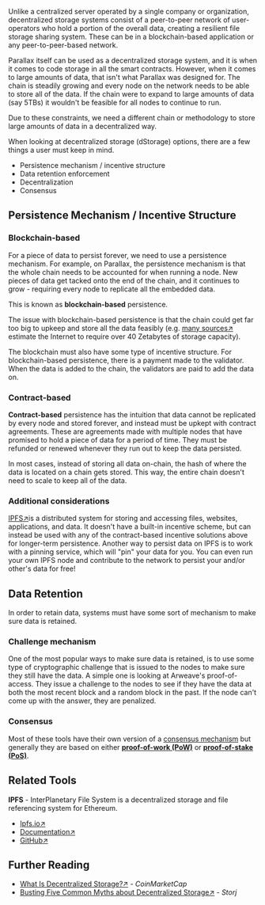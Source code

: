 Unlike a centralized server operated by a single company or organization, decentralized storage systems consist of a peer-to-peer network of user-operators who hold a portion of the overall data, creating a resilient file storage sharing system. These can be in a blockchain-based application or any peer-to-peer-based network.

Parallax itself can be used as a decentralized storage system, and it is when it comes to code storage in all the smart contracts. However, when it comes to large amounts of data, that isn't what Parallax was designed for. The chain is steadily growing and every node on the network needs to be able to store all of the data. If the chain were to expand to large amounts of data (say 5TBs) it wouldn't be feasible for all nodes to continue to run.

Due to these constraints, we need a different chain or methodology to store large amounts of data in a decentralized way.

When looking at decentralized storage (dStorage) options, there are a few things a user must keep in mind.

* Persistence mechanism / incentive structure
* Data retention enforcement
* Decentralization
* Consensus

## Persistence Mechanism / Incentive Structure

### Blockchain-based

For a piece of data to persist forever, we need to use a persistence mechanism. For example, on Parallax, the persistence mechanism is that the whole chain needs to be accounted for when running a node. New pieces of data get tacked onto the end of the chain, and it continues to grow - requiring every node to replicate all the embedded data.

This is known as **blockchain-based** persistence.

The issue with blockchain-based persistence is that the chain could get far too big to upkeep and store all the data feasibly (e.g. [many sources↗](https://healthit.com.au/how-big-is-the-internet-and-how-do-we-measure-it/) estimate the Internet to require over 40 Zetabytes of storage capacity).

The blockchain must also have some type of incentive structure. For blockchain-based persistence, there is a payment made to the validator. When the data is added to the chain, the validators are paid to add the data on.

### Contract-based

**Contract-based** persistence has the intuition that data cannot be replicated by every node and stored forever, and instead must be upkept with contract agreements. These are agreements made with multiple nodes that have promised to hold a piece of data for a period of time. They must be refunded or renewed whenever they run out to keep the data persisted.

In most cases, instead of storing all data on-chain, the hash of where the data is located on a chain gets stored. This way, the entire chain doesn't need to scale to keep all of the data.

### Additional considerations

[IPFS↗](https://docs.ipfs.io/concepts/what-is-ipfs/)is a distributed system for storing and accessing files, websites, applications, and data. It doesn't have a built-in incentive scheme, but can instead be used with any of the contract-based incentive solutions above for longer-term persistence. Another way to persist data on IPFS is to work with a pinning service, which will "pin" your data for you. You can even run your own IPFS node and contribute to the network to persist your and/or other's data for free!

## Data Retention

In order to retain data, systems must have some sort of mechanism to make sure data is retained.

### Challenge mechanism

One of the most popular ways to make sure data is retained, is to use some type of cryptographic challenge that is issued to the nodes to make sure they still have the data. A simple one is looking at Arweave's proof-of-access. They issue a challenge to the nodes to see if they have the data at both the most recent block and a random block in the past. If the node can't come up with the answer, they are penalized.

### Consensus

Most of these tools have their own version of a [consensus mechanism](../foundational-topics/consensus/overview.mdx) but generally they are based on either [**proof-of-work (PoW)**](../foundational-topics/consensus/proof-of-work) or [**proof-of-stake (PoS)**](https://ethereum.org/en/developers/docs/consensus-mechanisms/pos/).

## Related Tools

**IPFS** - InterPlanetary File System is a decentralized storage and file referencing system for Ethereum.

* [Ipfs.io↗](https://ipfs.io/)
* [Documentation↗](https://docs.ipfs.io/)
* [GitHub↗](https://github.com/ipfs/ipfs)

## Further Reading

* [What Is Decentralized Storage?↗](https://coinmarketcap.com/alexandria/article/what-is-decentralized-storage-a-deep-dive-by-filecoin) - _CoinMarketCap_
* [Busting Five Common Myths about Decentralized Storage↗](https://www.storj.io/blog/busting-five-common-myths-about-decentralized-storage) - _Storj_
